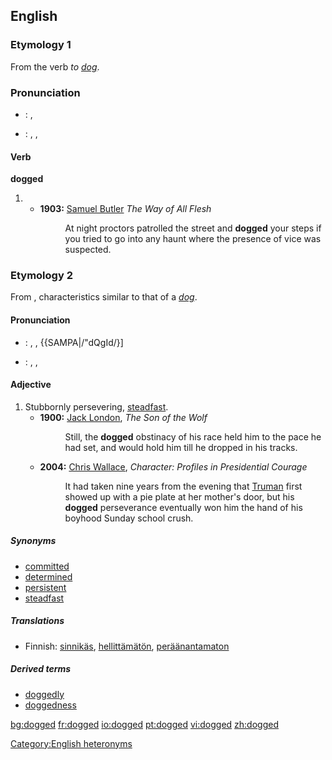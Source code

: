 ==English==

===Etymology 1===
From the verb ''to [[dog]]''.

===Pronunciation===
*{{a|RP}}: {{IPA|/dɒgd/}}, {{SAMPA|/dQgd/}}
*{{a|US}}: {{enPR|dägd}}, {{IPA|/dɑgd/}}, {{SAMPA|/dAgd/}}

====Verb====
'''dogged'''

# {{past of|[[dog]]}}
#*'''1903:''' [[w:Samuel Butler|Samuel Butler]] ''The Way of All Flesh''
#*:At night proctors patrolled the street and '''dogged''' your steps if you tried to go into any haunt where the presence of vice was suspected.

===Etymology 2===
From {{ME.}}, characteristics similar to that of a ''[[dog]]''.

====Pronunciation====
*{{a|RP}}: {{enPR|dŏg'ĭd}}, {{IPA|/ˈdɒgɪd/}}, {{SAMPA|/"dQgId/}]
*{{a|US}}: {{enPR|däg'ĭd}}, {{IPA|/ˈdɑgɪd/}}, {{SAMPA|/"dAgId/}}

====Adjective====
{{en-adj}}

# Stubbornly persevering, [[steadfast]].
#*'''1900:''' [[w:Jack London|Jack London]], ''The Son of the Wolf''
#*:Still, the '''dogged''' obstinacy of his race held him to the pace he had set, and would hold him till he dropped in his tracks.
#*'''2004:''' [[w: Chris Wallace (journalist)|Chris Wallace]], ''Character:  Profiles in Presidential Courage''
#*:It had taken nine years from the evening that [[w:Harry Truman|Truman]] first showed up with a pie plate at her mother's door, but his '''dogged''' perseverance eventually won him the hand of his boyhood Sunday school crush.

=====Synonyms=====
*[[committed]]
*[[determined]]
*[[persistent]]
*[[steadfast]]

=====Translations=====
{{trans-top|stubbornly persevering, steadfast}}
{{trans-mid}}
*Finnish: [[sinnikäs]], [[hellittämätön]], [[peräänantamaton]]
{{trans-bottom}}

=====Derived terms=====
*[[doggedly]] {{pos_adv}}
*[[doggedness]] {{pos_n}}

[[Category:English heteronyms]]

[[bg:dogged]]
[[fr:dogged]]
[[io:dogged]]
[[pt:dogged]]
[[vi:dogged]]
[[zh:dogged]]